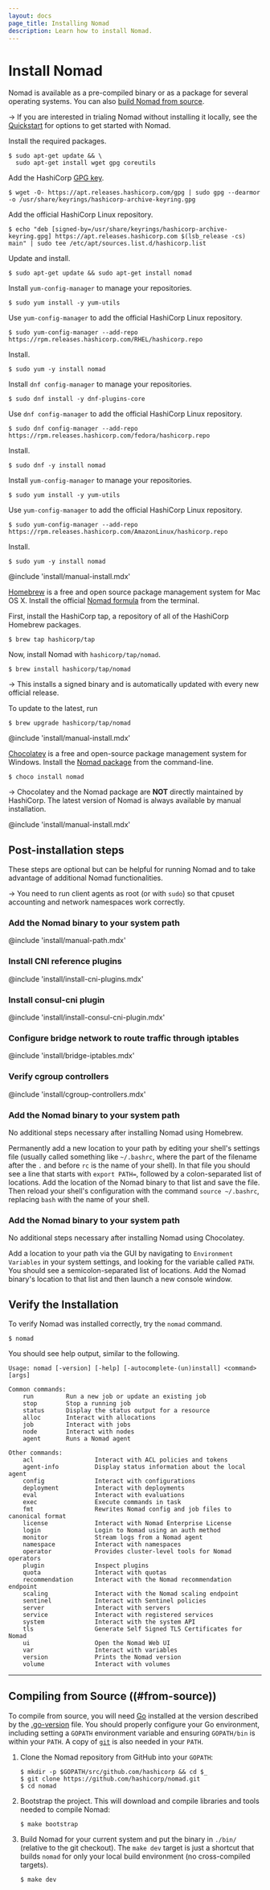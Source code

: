 ```yaml
---
layout: docs
page_title: Installing Nomad
description: Learn how to install Nomad.
---
```


# Install Nomad

Nomad is available as a pre-compiled binary or as a package for several
operating systems. You can also [build Nomad from source](#from-source).

-> If you are interested in trialing Nomad without installing it locally, see the
[Quickstart](/nomad/docs/install/quickstart) for options to get started with Nomad.

<Tabs>
<Tab heading="Linux" group="linux">

<Tabs>
<Tab heading="Ubuntu/Debian" group="ubuntu">

Install the required packages.

```shell-session
$ sudo apt-get update && \
  sudo apt-get install wget gpg coreutils
```

Add the HashiCorp [GPG key][gpg-key].

```shell-session
$ wget -O- https://apt.releases.hashicorp.com/gpg | sudo gpg --dearmor -o /usr/share/keyrings/hashicorp-archive-keyring.gpg
```

Add the official HashiCorp Linux repository.

```shell-session
$ echo "deb [signed-by=/usr/share/keyrings/hashicorp-archive-keyring.gpg] https://apt.releases.hashicorp.com $(lsb_release -cs) main" | sudo tee /etc/apt/sources.list.d/hashicorp.list
```

Update and install.

```shell-session
$ sudo apt-get update && sudo apt-get install nomad
```

</Tab>
<Tab heading="RHEL/CentOS" group="rhel">

Install `yum-config-manager` to manage your repositories.

```shell-session
$ sudo yum install -y yum-utils
```

Use `yum-config-manager` to add the official HashiCorp Linux repository.

```shell-session
$ sudo yum-config-manager --add-repo https://rpm.releases.hashicorp.com/RHEL/hashicorp.repo
```

Install.

```shell-session
$ sudo yum -y install nomad
```

</Tab>
<Tab heading="Fedora" group="fedora">

Install `dnf config-manager` to manage your repositories.

```shell-session
$ sudo dnf install -y dnf-plugins-core
```

Use `dnf config-manager` to add the official HashiCorp Linux repository.

```shell-session
$ sudo dnf config-manager --add-repo https://rpm.releases.hashicorp.com/fedora/hashicorp.repo
```

Install.

```shell-session
$ sudo dnf -y install nomad
```

</Tab>
<Tab heading="Amazon Linux" group="amazonlinux">

Install `yum-config-manager` to manage your repositories.

```shell-session
$ sudo yum install -y yum-utils
```

Use `yum-config-manager` to add the official HashiCorp Linux repository.

```shell-session
$ sudo yum-config-manager --add-repo https://rpm.releases.hashicorp.com/AmazonLinux/hashicorp.repo
```

Install.

```shell-session
$ sudo yum -y install nomad
```

</Tab>
<Tab heading="Manual" group="linux-manual">

@include 'install/manual-install.mdx'

</Tab>
</Tabs>

</Tab>

<Tab heading="Mac" group="mac">

<Tabs>
<Tab heading="Homebrew" group="mac-homebrew">

[Homebrew](https://brew.sh) is a free and open source package management system
for Mac OS X. Install the official [Nomad formula](https://github.com/hashicorp/homebrew-tap) from the terminal.

First, install the HashiCorp tap, a repository of all of the HashiCorp Homebrew
packages.

```shell-session
$ brew tap hashicorp/tap
```

Now, install Nomad with `hashicorp/tap/nomad`.

```shell-session
$ brew install hashicorp/tap/nomad
```

-> This installs a signed binary and is automatically updated with
every new official release.

To update to the latest, run

```shell-session
$ brew upgrade hashicorp/tap/nomad
```
</Tab>
<Tab heading="Manual" group="mac-manual">

@include 'install/manual-install.mdx'

</Tab>
</Tabs>

</Tab>

<Tab heading="Windows" group="windows">

<Tabs>
<Tab heading="Chocolatey" group="windows-chocolatey">

[Chocolatey](https://chocolatey.org/) is a free and open-source package
management system for Windows. Install the [Nomad
package](https://chocolatey.org/packages/nomad) from the command-line.

```shell-session
$ choco install nomad
```

-> Chocolatey and the Nomad package are **NOT** directly maintained
by HashiCorp. The latest version of Nomad is always available by manual
installation.

</Tab>
<Tab heading="Manual" group="windows-manual">

@include 'install/manual-install.mdx'

</Tab>
</Tabs>

</Tab>

</Tabs>


## Post-installation steps

These steps are optional but can be helpful for running Nomad and to
take advantage of additional Nomad functionalities.

<Tabs>
<Tab heading="Linux" group="linux">

-> You need to run client agents as root (or with `sudo`) so that cpuset accounting and network namespaces work correctly.

### Add the Nomad binary to your system path

@include 'install/manual-path.mdx'

### Install CNI reference plugins

@include 'install/install-cni-plugins.mdx'
 
### Install consul-cni plugin

@include 'install/install-consul-cni-plugin.mdx'

### Configure bridge network to route traffic through iptables

@include 'install/bridge-iptables.mdx'

### Verify cgroup controllers

@include 'install/cgroup-controllers.mdx'

</Tab>

<Tab heading="Mac" group="mac">

### Add the Nomad binary to your system path

<Tabs>
<Tab heading="Homebrew" group="mac-homebrew">
No additional steps necessary after installing Nomad using Homebrew.
</Tab>
<Tab heading="Manual" group="mac-manual">

Permanently add a new location to your path by editing your shell's settings
file (usually called something like `~/.bashrc`, where the part of the filename
after the `.` and before `rc` is the name of your shell). In that file you
should see a line that starts with `export PATH=`, followed by a
colon-separated list of locations. Add the location of the Nomad binary to that
list and save the file. Then reload your shell's configuration with the command
`source ~/.bashrc`, replacing `bash` with the name of your shell.
</Tab>
</Tabs>

</Tab>

<Tab heading="Windows" group="windows">

### Add the Nomad binary to your system path

<Tabs>
<Tab heading="Chocolatey" group="windows-chocolatey">
No additional steps necessary after installing Nomad using Chocolatey.
</Tab>
<Tab heading="Manual" group="windows-manual">

Add a location to your path via the GUI by navigating to `Environment
Variables` in your system settings, and looking for the variable called `PATH`.
You should see a semicolon-separated list of locations. Add the Nomad binary's
location to that list and then launch a new console window.
</Tab>
</Tabs>

</Tab>

</Tabs>

## Verify the Installation

To verify Nomad was installed correctly, try the `nomad` command.

```shell-session
$ nomad
```

You should see help output, similar to the following.

```plaintext
Usage: nomad [-version] [-help] [-autocomplete-(un)install] <command> [args]

Common commands:
    run         Run a new job or update an existing job
    stop        Stop a running job
    status      Display the status output for a resource
    alloc       Interact with allocations
    job         Interact with jobs
    node        Interact with nodes
    agent       Runs a Nomad agent

Other commands:
    acl                 Interact with ACL policies and tokens
    agent-info          Display status information about the local agent
    config              Interact with configurations
    deployment          Interact with deployments
    eval                Interact with evaluations
    exec                Execute commands in task
    fmt                 Rewrites Nomad config and job files to canonical format
    license             Interact with Nomad Enterprise License
    login               Login to Nomad using an auth method
    monitor             Stream logs from a Nomad agent
    namespace           Interact with namespaces
    operator            Provides cluster-level tools for Nomad operators
    plugin              Inspect plugins
    quota               Interact with quotas
    recommendation      Interact with the Nomad recommendation endpoint
    scaling             Interact with the Nomad scaling endpoint
    sentinel            Interact with Sentinel policies
    server              Interact with servers
    service             Interact with registered services
    system              Interact with the system API
    tls                 Generate Self Signed TLS Certificates for Nomad
    ui                  Open the Nomad Web UI
    var                 Interact with variables
    version             Prints the Nomad version
    volume              Interact with volumes
```

---

## Compiling from Source ((#from-source))

To compile from source, you will need [Go](https://golang.org) installed at the
version described by the [.go-version][go-version] file. You should properly
configure your Go environment, including setting a `GOPATH` environment variable
and ensuring `GOPATH/bin` is within your `PATH`. A copy of
[`git`](https://www.git-scm.com/) is also needed in your `PATH`.

1. Clone the Nomad repository from GitHub into your `GOPATH`:

   ```shell-session
   $ mkdir -p $GOPATH/src/github.com/hashicorp && cd $_
   $ git clone https://github.com/hashicorp/nomad.git
   $ cd nomad
   ```

1. Bootstrap the project. This will download and compile libraries and tools
   needed to compile Nomad:

   ```shell-session
   $ make bootstrap
   ```

1. Build Nomad for your current system and put the
   binary in `./bin/` (relative to the git checkout). The `make dev` target is
   just a shortcut that builds `nomad` for only your local build environment (no
   cross-compiled targets).

   ```shell-session
   $ make dev
   ```

[consul-dev]: /consul/tutorials/certification-associate-tutorials/get-started-agent#start-the-agent

[consul-download]: /consul/downloads

[destroy]: /vagrant/docs/cli/destroy

[gh-7865]: https://github.com/hashicorp/nomad/issues/7865

[gpg-key]: https://apt.releases.hashicorp.com/gpg "HashiCorp GPG key"
[go-version]: https://github.com/hashicorp/nomad/blob/main/.go-version

